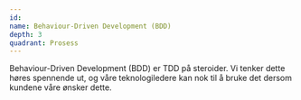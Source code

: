 ```yaml
---
id:
name: Behaviour-Driven Development (BDD)
depth: 3
quadrant: Prosess
---
```


Behaviour-Driven Development (BDD) er TDD på steroider.
Vi tenker dette høres spennende ut, og våre teknologiledere kan nok til å bruke det dersom kundene våre ønsker dette.
